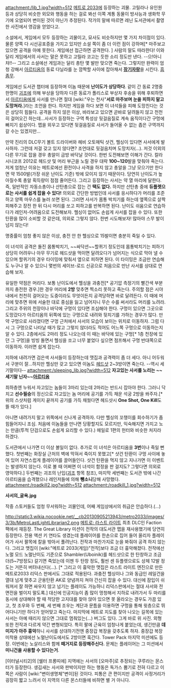 attachment:/lib_1.jpg?width=512
[[메트로 2033]]에 등장하는 괴물.
고릴라나 유인원 등과 상당히 비슷한 외모와 행동을 하는 걸로 봐선 이쪽 계통 동물이 방사능과 생화학 무기에 오염되어 변이된 것이 아닌가 추정된다. 작가의 말에 따르면 레닌 도서관에서 촬영한 사진에서 영감을 얻었다고.

소설에서, 게임에서 모두 등장하는 괴물이고, 묘사도 비슷하지만 몇 가지 차이점이 있다. 물론 양쪽 다 시선공포증을 가지고 있지만 소설 쪽이 좀 더 이런 점이 강하며[* 마주보고 있으면 공격을 아예 못한다. 게임에선 접근하면 공격한다. ] 사람의 말도 따라한다! 이와 달리 게임에서의 사서는 말은 못하고 고릴라 코고는 듯한 소리 정도만 낸다. --으!아니챠!!-- 그리고 소설에선 게임과는 달리 총탄 몇 발만 맞으면 죽는다. 그렇지만 완력이 엄청 강해서 [[아르티옴]]의 동료 다닐라를 눈 깜짝할 사이에 잡아채서 '''[[장기자랑]]'''을 시킨다. [[흠좀무]].

게임에선 도서관 챕터에 등장하며 이놈 때문에 '''난이도가 상당하다'''. 같이 간 동료 2명중 한명이 [[괴조]]에 의해 부상을 당하자 다른 동료가 폴리스로 부상자 후송을 위해 후퇴하면서 [[아르티옴]]에게 사서를 만나면 절대 [wiki:"우는 천사"'''서로 마주보며 눈을 피하지 말고 도망쳐라.''']라는 조언을 한다. 하지만 게임을 하다 보면 이 녀석들을 피해 도망친다는 것은 상당히 힘들다. 공격을 하지 않은 이상, 바라보고 있으면 곧바로 달려들지 않고 천천히 걸어오긴 하는데...사서가 등장하는 구역 특성상 뒷걸음질로 계속 움직이다간 구멍에 빠지기 쉽상이다. 맵을 외우고 있다면 뒷걸음질로 사서가 들어올 수 없는 좁은 구역까지 갈 수는 있겠지만... 

만약 진리의 DLC무기 볼트 드라이버와 헤비 오토매틱 샷건, 헬싱이 있다면 사서에게 발사하자. 그런데 저걸 갖고 있지 않다면? 조언대로 뒷걸음치며 도망치자(...). 저것 이외의 다른 무기로 잡을 경우 총알이 금방 바닥날 것이다. 한번 도전해보면 이해가 간다. 칼라시니코프 2012로 헤드샷 및 머리 부근을 노릴 경우 대략 '''100~120'''발을 맞춰야 죽는다. 저게 엄청난 이유는 메트로에선 환전이나 사격을 하지 않고 총알을 그냥 모으기만 한다면 약 1500발(가장 쉬운 난이도 기준) 밖에 모이지 않기 때문이다. 당연히 난이도가 높아질수록 총알 획득량이 점점 줄어든다. 그리고 등장하는 사서는 약 열 마리에 달한다. 즉, 일반적인 자동소총이나 산탄총으로 잡는 건 '''택도 없다.'''
하지만 산탄총 중에 '''듀플렛으로는 사서를 쉽게 잡을 수 있다!''' 의외로 간단한 방법인데 사서를 응시하다가 머리를 조준하고 양쪽 마우스를 눌러 쏘면 된다. 그러면 사서가 몸통 박치기를 하는데 옆쪽으로 살짝 피해주고 장전 한 뒤 다시 머리를 쏘고 피하고를 반복하면 된다. 난이도 쉬움으로 연습하다가 레인저-어려움으로 도전해보자. 헬싱이 없어도 손쉽게 사서를 잡을 수 있다. 또한 탄환을 많이 소비할 것 같은데, 의외로 그렇지 않다. 한번 시도해보자! 많아야 스무 발이 넘지 않는다!

명중률이 엄청 좋지 않은 이상, 충전 안 한 헬싱으로 15발이면 충분히 죽일 수 있다.

이 녀석의 공격은 돌진 몸통박치기, ~~싸닥션~~할퀴기 정도인데 몸통박치기는 피하기 상당히 어려우나 아무 무기로 헤드샷을 먹이면 달려오다가 넘어지는 식으로 막아 낼 수 있으며 할퀴기의 경우 타이밍에 맞춰서 옆으로 피하면 된다. 이 타이밍은 조금만 연습해도 누구나 알 수 있으니 몇번의 세이브-로드 신공으로 처음으로 만난 사서를 상대로 연습해 보자.

유일한 약점은 머리다. 보통 난이도에서 헬싱을 과충전[* 공기압 측정기의 빨간색 부분까지 충전한 경우.]한 경우 머리에 '''2방''' 맞추면 찍소리 못하고 죽는다. 주의할 점은 시야내에서 천천히 걸어오는 도중이라도 무엇이든지 공격당하면 바로 달려든다. 이 때에 머리에 맞추면 위에 서술한 대로 중심을 잃고 넘어지니 무슨 수를 써서라도 머리를 노려라. 그리고 주위의 천장이나 바닥에 구멍이 있다면 조심해야 한다. 구멍이 있으면 그곳으로 도망갔다가 아르티옴의 뒤쪽에 있는 구멍으로 내려와 뒷치기를 가하는 경우가 많다. 만약 구멍으로 사라졌다면 구멍 근처에서 사서의 모습이 보이는 위치로 이동하자. 그럼 다시 그 구멍으로 나타날 때가 많고 그렇지 않더라도 적어도 어느쪽 구멍으로 이동하는지 알 수 있다.
2층에서도 2마리 정도 나오는데 이 때는 바닥에 있는 구멍[* 1층 천장에 있던 그 구멍]을 빙빙 돌면서 헬싱을 쏘고 너무 붙었다 싶으면 점프해서 구멍 반대쪽으로 이동하자. 이러면 쉽게 잡는다.

지하에 내려가면 검은색 사서들이 등장하는데 맷집과 공격력이 좀 더 세다. 아니 어두워서 구분이 잘...하지만 헬싱만 갖고 있으면 이놈도 [[헤드샷]] 2~3방이면 죽는다. --역시 세기말이다--
attachment:/sleeping_lib.jpg?width=512
'''자고있는 사서를 노리는 ~~세기말 닌자~~[[아르티옴]]'''

최하층엔 누워서 자고있는 놈들이 3마리 있는데 2마리는 반드시 잡아야 한다. 그러니 닥치고 '''선수필승'''의 정신으로 자고있는 놈 머리에 공기를 가득 채운 석궁 2방을 쏴주자.[* 위의 스샷처럼 게이지 끝까지 공기를 가득 채웠다면 헤드샷시 '''One Shot, One Kill'''도 뜰 때가 있다.]

아니면 내려가지 말고 위쪽에서 신나게 공격하자. 다만 헬싱의 꼬챙이를 회수하기가 좀 힘들어지니 조심. 처음에 이놈들을 만나면 당황할지도 모르지만, 익숙해지면 가지고 노는 만큼(투척 단검으로도 손쉽게 요리할 수 있다.) 헤일로 1편의 헌터와 비슷한 처지라 하겠다.

도서관에서 나가면 더 이상 볼일이 없다. 추가로 이 녀석은 아르티옴을 '''3번'''이나 죽일 뻔했다. 첫번째는 화장실 근처의 벽에 막혀서 죽이지 못했고[* 샷건 탄환이 구멍 사이에 놓여 있어 자연스럽게 플레이어를 끌어들인다. 샷건 탄환을 먹지 않고 지나가면 이 이벤트는 발생하지 않는다. 이로 볼 때 어쩌면 이 녀석이 함정을 판 걸지도? 그렇다면 의외로 영악하다.] 두번째는 괴조의 난입([[괴조]] 항목 참조), 마지막 세번째는 도서관 밖에 나간 아르티옴을 습격했으나 레인저들에 의해 '''뺑소니'''당해 사망했다.
attachment:/roadkill2.jpg?width=512
attachment:/roadkill_1.jpg?width=512

'''사서의_굴욕.jpg'''

작중 스토커들도 엄청 무서워하는 괴물인데, 어째 게임상에서의 취급은 안습하다.(...)

http://static3.wikia.nocookie.net/__cb20130905213943/metro2033/images/3/3b/MetroLastLightLibrarian2.png
[[메트로: 라스트 라이트]] 최초 DLC인 Faction 팩에서 재등장. The Great Library 미션이 전작의 대도서관 맵을 재사용했기에 당연히 등장한다. 전용 액션 키 연타도 생겼는데 플레이어를 한손으로 집어 들어 올리자 플레이어가 사서 팔목에 칼을 밖아서 풀려난다. 전작과 마찬가지로 눈을 봐줘야 공격 하지 않는다. 그리고 맷집이 [wiki:"메트로 2033(게임)"전작]보다 조금 더 흉악해졌다. 전작에선 노멀 모드 노멀난이도 기준으로 Shambler(Uboinik)를 헤드샷으로 한 탄창하고 조금 더(5~7방정도) 갈기면 죽었는데 이젠 두 탄창 정도, 훨씬 센 듀플렛으로도 상체 12발 정도는 거뜬히 버텨내신다(...). [* 그리고 이 흉악한 맷집은 라스트 라이트 엔진으로 만든 메트로2033 리덕스 판에서도 그대로 적용된다. 과충전 헬싱이나 그와 동급인 레일건을 열대 넘게 맞추고 군용탄환 AK로 양념까지 쳐야 간신히 잡을 수 있다. 대신에 잠입이 쉬워져서 잘 하면 싸우지 않고 넘기는 플레이도 가능하니 리덕스판에서는 절대 사서와 전면전을 벌이지 말도록.]  대신에 인공지능이 좀 많이 멍청해서 지하로 내려가서 두 마리를 동시에 상대해야 할 때 적당한 고지대를 찾아 앉아 있으면 못 올라오는 경우도 가끔 있고, 첫 조우와 두 번째, 세 번째 조우는 계단과 문틈을 이용하면 구멍을 통해 윗층으로 뛰어다니기만 하다가 얻어맞고 죽는다. 마지막에 메트로 지도를 찾아 나오는 길목에 있는 사서는 아예 때리지 않으면 그대로 멈춰있는(...) 버그도 있다. 그게 바로 위 사진. 외형 또한 전작과 다르게 약간 변형되었다. 특히 팔에 근육이 엄청나게 붙었는데, 생긴만큼 '''데미지가 아주 흉악'''하니 사서를 상대하기전엔 중장갑 복장을 갖추도록 하자. 중장갑 복장 미착용 상태에선 노멀난이도에서도 2방이면 훅간다. Tower Pack 마지막 미션에도 등장. 이번에는 노살리스와 함께 '''떼거지로 등장해주신다.''' 문제는 플레이어는 그 미션에서 '''미니건을 사용할 수 있다는거'''.

[이터널시티2]의 [쉘터 프롱띠에] 지역에는 사서의 [오마주]로 추정되는 쿠루라는 몬스터가 등장한다. 생김새는 사서와 판박이지만 하는 행동은 독가스 뿜기로 전혀 다르고 이쪽은 사람이 [wiki:"변이생명체"변이]된 것이다. 피통은 큰 편이지만 공격이 사정거리가 굉장히 짧고 느려서 이 지역의 다른 몬스터들에 비하면 별 거 아니다.
